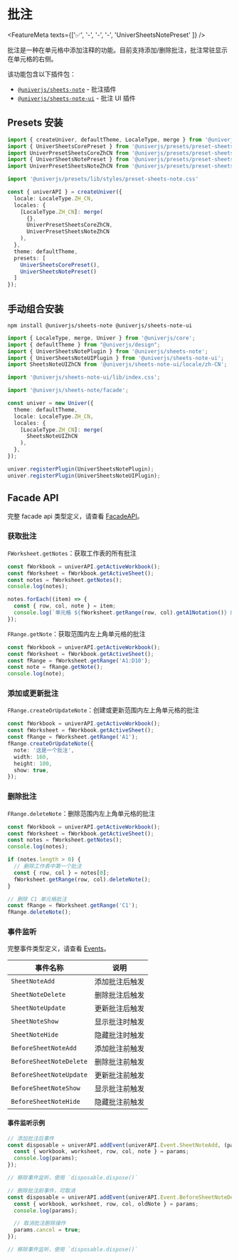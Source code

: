 
# 批注

<FeatureMeta texts={['✅', '-', '-', '-', 'UniverSheetsNotePreset' ]} />

批注是一种在单元格中添加注释的功能。目前支持添加/删除批注，批注常驻显示在单元格的右侧。

该功能包含以下插件包：

* [`@univerjs/sheets-note`](https://www.npmjs.com/package/@univerjs/sheets-note) - 批注插件
* [`@univerjs/sheets-note-ui`](https://www.npmjs.com/package/@univerjs/sheets-note-ui) - 批注 UI 插件

## Presets 安装

```typescript {4-5,7,15,21}
import { createUniver, defaultTheme, LocaleType, merge } from '@univerjs/presets';
import { UniverSheetsCorePreset } from '@univerjs/presets/preset-sheets-core';
import UniverPresetSheetsCoreZhCN from '@univerjs/presets/preset-sheets-core/locales/zh-CN';
import { UniverSheetsNotePreset } from '@univerjs/presets/preset-sheets-note';
import UniverPresetSheetsNoteZhCN from '@univerjs/presets/preset-sheets-note/locales/zh-CN';

import '@univerjs/presets/lib/styles/preset-sheets-note.css'

const { univerAPI } = createUniver({
  locale: LocaleType.ZH_CN,
  locales: {
    [LocaleType.ZH_CN]: merge(
      {},
      UniverPresetSheetsCoreZhCN,
      UniverPresetSheetsNoteZhCN
    ),
  },
  theme: defaultTheme,
  presets: [
    UniverSheetsCorePreset(),
    UniverSheetsNotePreset()
  ]
});
```

## 手动组合安装

```shell npm2yarn
npm install @univerjs/sheets-note @univerjs/sheets-note-ui
```

```typescript {3-5,7,9,16,21-22}
import { LocaleType, merge, Univer } from '@univerjs/core';
import { defaultTheme } from "@univerjs/design";
import { UniverSheetsNotePlugin } from '@univerjs/sheets-note';
import { UniverSheetsNoteUIPlugin } from '@univerjs/sheets-note-ui';
import SheetsNoteUIZhCN from '@univerjs/sheets-note-ui/locale/zh-CN';

import '@univerjs/sheets-note-ui/lib/index.css';

import '@univerjs/sheets-note/facade';

const univer = new Univer({
  theme: defaultTheme,
  locale: LocaleType.ZH_CN,
  locales: {
    [LocaleType.ZH_CN]: merge(
      SheetsNoteUIZhCN
    ),
  },
});

univer.registerPlugin(UniverSheetsNotePlugin);
univer.registerPlugin(UniverSheetsNoteUIPlugin);
```

## Facade API <VersionBadge version="0.7.0+" />

完整 facade api 类型定义，请查看 [FacadeAPI](https://reference.univer.ai/zh-CN)。

### 获取批注

`FWorksheet.getNotes`：获取工作表的所有批注

```typescript
const fWorkbook = univerAPI.getActiveWorkbook();
const fWorksheet = fWorkbook.getActiveSheet();
const notes = fWorksheet.getNotes();
console.log(notes);

notes.forEach((item) => {
  const { row, col, note } = item;
  console.log(`单元格 ${fWorksheet.getRange(row, col).getA1Notation()} 的批注为: ${note}`);
});
```

`FRange.getNote`：获取范围内左上角单元格的批注

```typescript
const fWorkbook = univerAPI.getActiveWorkbook();
const fWorksheet = fWorkbook.getActiveSheet();
const fRange = fWorksheet.getRange('A1:D10');
const note = fRange.getNote();
console.log(note);
```

### 添加或更新批注

`FRange.createOrUpdateNote`：创建或更新范围内左上角单元格的批注

```typescript
const fWorkbook = univerAPI.getActiveWorkbook();
const fWorksheet = fWorkbook.getActiveSheet();
const fRange = fWorksheet.getRange('A1');
fRange.createOrUpdateNote({
  note: '这是一个批注',
  width: 160,
  height: 100,
  show: true,
});
```

### 删除批注

`FRange.deleteNote`：删除范围内左上角单元格的批注

```typescript
const fWorkbook = univerAPI.getActiveWorkbook();
const fWorksheet = fWorkbook.getActiveSheet();
const notes = fWorksheet.getNotes();
console.log(notes);

if (notes.length > 0) {
  // 删除工作表中第一个批注
  const { row, col } = notes[0];
  fWorksheet.getRange(row, col).deleteNote();
}

// 删除 C1 单元格批注
const fRange = fWorksheet.getRange('C1');
fRange.deleteNote();
```

### 事件监听

完整事件类型定义，请查看 [Events](https://reference.univer.ai/zh-CN/classes/FEventName)。

| 事件名称 | 说明 |
| -------- | ---- |
| `SheetNoteAdd` | 添加批注后触发 |
| `SheetNoteDelete` | 删除批注后触发 |
| `SheetNoteUpdate` | 更新批注后触发 |
| `SheetNoteShow` | 显示批注时触发 |
| `SheetNoteHide` | 隐藏批注时触发 |
| `BeforeSheetNoteAdd` | 添加批注前触发 |
| `BeforeSheetNoteDelete` | 删除批注前触发 |
| `BeforeSheetNoteUpdate` | 更新批注前触发 |
| `BeforeSheetNoteShow` | 显示批注前触发 |
| `BeforeSheetNoteHide` | 隐藏批注前触发 |

#### 事件监听示例

```typescript
// 添加批注后事件
const disposable = univerAPI.addEvent(univerAPI.Event.SheetNoteAdd, (params) => {
  const { workbook, worksheet, row, col, note } = params;
  console.log(params);
});

// 移除事件监听，使用 `disposable.dispose()`
```

```typescript
// 删除批注前事件，可取消
const disposable = univerAPI.addEvent(univerAPI.Event.BeforeSheetNoteDelete, (params) => {
  const { workbook, worksheet, row, col, oldNote } = params;
  console.log(params);

  // 取消批注删除操作
  params.cancel = true;
});

// 移除事件监听，使用 `disposable.dispose()`
```
